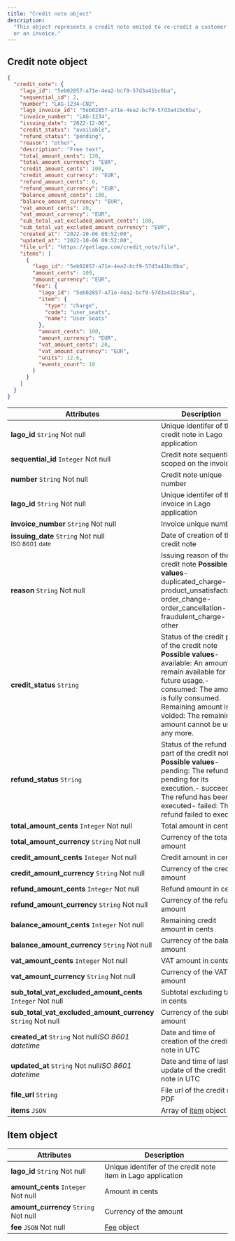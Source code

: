 ```yaml
---
title: "Credit note object"
description:
  "This object represents a credit note emited to re-credit a customer for a fee
  or an invoice."
---
```


## Credit note object[](#credit-note-object-1 "Direct link to heading")

```json
{
  "credit_note": {
    "lago_id": "5eb02857-a71e-4ea2-bcf9-57d3a41bc6ba",
    "sequential_id": 2,
    "number": "LAG-1234-CN2",
    "lago_invoice_id": "5eb02857-a71e-4ea2-bcf9-57d3a41bc6ba",
    "invoice_number": "LAG-1234",
    "issuing_date": "2022-12-06",
    "credit_status": "available",
    "refund_status": "pending",
    "reason": "other",
    "description": "Free text",
    "total_amount_cents": 120,
    "total_amount_currency": "EUR",
    "credit_amount_cents": 100,
    "credit_amount_currency": "EUR",
    "refund_amount_cents": 0,
    "refund_amount_currency": "EUR",
    "balance_amount_cents": 100,
    "balance_amount_currency": "EUR",
    "vat_amount_cents": 20,
    "vat_amount_currency": "EUR",
    "sub_total_vat_excluded_amount_cents": 100,
    "sub_total_vat_excluded_amount_currency": "EUR",
    "created_at": "2022-10-06 09:52:00",
    "updated_at": "2022-10-06 09:52:00",
    "file_url": "https://getlago.com/credit_note/file",
    "items": [
      {
        "lago_id": "5eb02857-a71e-4ea2-bcf9-57d3a41bc6ba",
        "amount_cents": 100,
        "amount_currency": "EUR",
        "fee": {
          "lago_id": "5eb02857-a71e-4ea2-bcf9-57d3a41bc6ba",
          "item": {
            "type": "charge",
            "code": "user_seats",
            "name": "User Seats"
          },
          "amount_cents": 100,
          "amount_currency": "EUR",
          "vat_amount_cents": 20,
          "vat_amount_currency": "EUR",
          "units": 12.6,
          "events_count": 10
        }
      }
    ]
  }
}
```

| Attributes                                                        | Description                                                                                                                                                                                                                                        |
| ----------------------------------------------------------------- | -------------------------------------------------------------------------------------------------------------------------------------------------------------------------------------------------------------------------------------------------- |
| **lago_id** `String` Not null                                     | Unique identifer of the credit note in Lago application                                                                                                                                                                                            |
| **sequential_id** `Integer` Not null                              | Credit note sequential id scoped on the invoice                                                                                                                                                                                                    |
| **number** `String` Not null                                      | Credit note unique number                                                                                                                                                                                                                          |
| **lago_id** `String` Not null                                     | Unique identifer of the invoice in Lago application                                                                                                                                                                                                |
| **invoice_number** `String` Not null                              | Invoice unique number                                                                                                                                                                                                                              |
| **issuing_date** `String` Not null<br /> <sub>ISO 8601 date</sub> | Date of creation of the credit note                                                                                                                                                                                                                |
| **reason** `String` Not null                                      | Issuing reason of the credit note **Possible values**\-duplicated_charge\-product_unsatisfactory\-order_change\-order_cancellation\-fraudulent_charge\-other                                                                                       |
| **credit_status** `String`                                        | Status of the credit part of the credit note **Possible values**\- available: An amount remain available for future usage.\- consumed: The amount is fully consumed. Remaining amount is 0\- voided: The remaining amount cannot be used any more. |
| **refund_status** `String`                                        | Status of the refund part of the credit note **Possible values**\- pending: The refund is pending for its execution.\- succeeded: The refund has been executed\- failed: The refund failed to execute                                              |
| **total_amount_cents** `Integer` Not null                         | Total amount in cents                                                                                                                                                                                                                              |
| **total_amount_currency** `String` Not null                       | Currency of the total amount                                                                                                                                                                                                                       |
| **credit_amount_cents** `Integer` Not null                        | Credit amount in cents                                                                                                                                                                                                                             |
| **credit_amount_currency** `String` Not null                      | Currency of the credit amount                                                                                                                                                                                                                      |
| **refund_amount_cents** `Integer` Not null                        | Refund amount in cents                                                                                                                                                                                                                             |
| **refund_amount_currency** `String` Not null                      | Currency of the refund amount                                                                                                                                                                                                                      |
| **balance_amount_cents** `Integer` Not null                       | Remaining credit amount in cents                                                                                                                                                                                                                   |
| **balance_amount_currency** `String` Not null                     | Currency of the balance amount                                                                                                                                                                                                                     |
| **vat_amount_cents** `Integer` Not null                           | VAT amount in cents                                                                                                                                                                                                                                |
| **vat_amount_currency** `String` Not null                         | Currency of the VAT amount                                                                                                                                                                                                                         |
| **sub_total_vat_excluded_amount_cents** `Integer` Not null        | Subtotal excluding tax, in cents                                                                                                                                                                                                                   |
| **sub_total_vat_excluded_amount_currency** `String` Not null      | Currency of the subtotal amount                                                                                                                                                                                                                    |
| **created_at** `String` Not null*ISO 8601 datetime*               | Date and time of creation of the credit note in UTC                                                                                                                                                                                                |
| **updated_at** `String` Not null*ISO 8601 datetime*               | Date and time of last update of the credit note in UTC                                                                                                                                                                                             |
| **file_url** `String`                                             | File url of the credit note PDF                                                                                                                                                                                                                    |
| **items** `JSON`                                                  | Array of [item](#credit-note-object) object                                                                                                                                                                                                        |

## Item object[](#item-object "Direct link to heading")

| Attributes                            | Description                                                  |
| ------------------------------------- | ------------------------------------------------------------ |
| **lago_id** `String` Not null         | Unique identifer of the credit note item in Lago application |
| **amount_cents** `Integer` Not null   | Amount in cents                                              |
| **amount_currency** `String` Not null | Currency of the amount                                       |
| **fee** `JSON` Not null               | [Fee](/docs/api/invoices/invoice-object#fee-object) object   |
